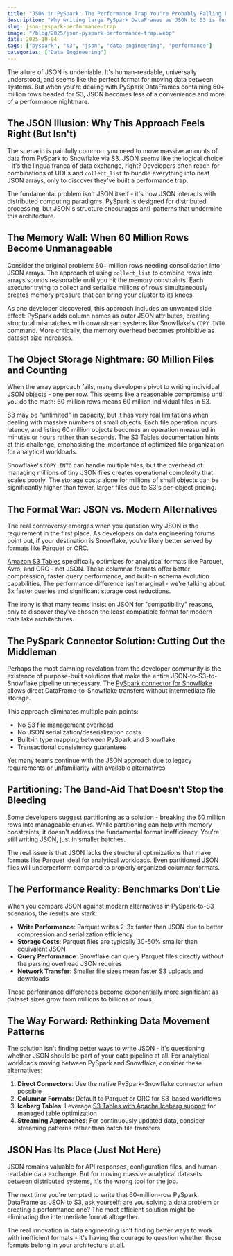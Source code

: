 ```yaml
---
title: "JSON in PySpark: The Performance Trap You're Probably Falling For"
description: "Why writing large PySpark DataFrames as JSON to S3 is fundamentally flawed - and what you should do instead"
slug: json-pyspark-performance-trap
image: "/blog/2025/json-pyspark-performance-trap.webp"
date: 2025-10-04
tags: ["pyspark", "s3", "json", "data-engineering", "performance"]
categories: ["Data Engineering"]
---
```


The allure of JSON is undeniable. It's human-readable, universally understood, and seems like the perfect format for moving data between systems. But when you're dealing with PySpark DataFrames containing 60+ million rows headed for S3, JSON becomes less of a convenience and more of a performance nightmare.

## The JSON Illusion: Why This Approach Feels Right (But Isn't)

The scenario is painfully common: you need to move massive amounts of data from PySpark to Snowflake via S3. JSON seems like the logical choice - it's the lingua franca of data exchange, right? Developers often reach for combinations of UDFs and `collect_list` to bundle everything into neat JSON arrays, only to discover they've built a performance trap.

The fundamental problem isn't JSON itself - it's how JSON interacts with distributed computing paradigms. PySpark is designed for distributed processing, but JSON's structure encourages anti-patterns that undermine this architecture.

## The Memory Wall: When 60 Million Rows Become Unmanageable

Consider the original problem: 60+ million rows needing consolidation into JSON arrays. The approach of using `collect_list` to combine rows into arrays sounds reasonable until you hit the memory constraints. Each executor trying to collect and serialize millions of rows simultaneously creates memory pressure that can bring your cluster to its knees.

As one developer discovered, this approach includes an unwanted side effect: PySpark adds column names as outer JSON attributes, creating structural mismatches with downstream systems like Snowflake's `COPY INTO` command. More critically, the memory overhead becomes prohibitive as dataset size increases.

## The Object Storage Nightmare: 60 Million Files and Counting

When the array approach fails, many developers pivot to writing individual JSON objects - one per row. This seems like a reasonable compromise until you do the math: 60 million rows means 60 million individual files in S3.

S3 may be "unlimited" in capacity, but it has very real limitations when dealing with massive numbers of small objects. Each file operation incurs latency, and listing 60 million objects becomes an operation measured in minutes or hours rather than seconds. The [S3 Tables documentation](https://aws.amazon.com/s3/features/tables/) hints at this challenge, emphasizing the importance of optimized file organization for analytical workloads.

Snowflake's `COPY INTO` can handle multiple files, but the overhead of managing millions of tiny JSON files creates operational complexity that scales poorly. The storage costs alone for millions of small objects can be significantly higher than fewer, larger files due to S3's per-object pricing.

## The Format War: JSON vs. Modern Alternatives

The real controversy emerges when you question why JSON is the requirement in the first place. As developers on data engineering forums point out, if your destination is Snowflake, you're likely better served by formats like Parquet or ORC.

[Amazon S3 Tables](https://aws.amazon.com/s3/features/tables/) specifically optimizes for analytical formats like Parquet, Avro, and ORC - not JSON. These columnar formats offer better compression, faster query performance, and built-in schema evolution capabilities. The performance difference isn't marginal - we're talking about 3x faster queries and significant storage cost reductions.

The irony is that many teams insist on JSON for "compatibility" reasons, only to discover they've chosen the least compatible format for modern data lake architectures.

## The PySpark Connector Solution: Cutting Out the Middleman

Perhaps the most damning revelation from the developer community is the existence of purpose-built solutions that make the entire JSON-to-S3-to-Snowflake pipeline unnecessary. The [PySpark connector for Snowflake](https://docs.snowflake.com/en/developer-guide/snowpark/spark-connector) allows direct DataFrame-to-Snowflake transfers without intermediate file storage.

This approach eliminates multiple pain points:
- No S3 file management overhead
- No JSON serialization/deserialization costs
- Built-in type mapping between PySpark and Snowflake
- Transactional consistency guarantees

Yet many teams continue with the JSON approach due to legacy requirements or unfamiliarity with available alternatives.

## Partitioning: The Band-Aid That Doesn't Stop the Bleeding

Some developers suggest partitioning as a solution - breaking the 60 million rows into manageable chunks. While partitioning can help with memory constraints, it doesn't address the fundamental format inefficiency. You're still writing JSON, just in smaller batches.

The real issue is that JSON lacks the structural optimizations that make formats like Parquet ideal for analytical workloads. Even partitioned JSON files will underperform compared to properly organized columnar formats.

## The Performance Reality: Benchmarks Don't Lie

When you compare JSON against modern alternatives in PySpark-to-S3 scenarios, the results are stark:

- **Write Performance**: Parquet writes 2-3x faster than JSON due to better compression and serialization efficiency
- **Storage Costs**: Parquet files are typically 30-50% smaller than equivalent JSON
- **Query Performance**: Snowflake can query Parquet files directly without the parsing overhead JSON requires
- **Network Transfer**: Smaller file sizes mean faster S3 uploads and downloads

These performance differences become exponentially more significant as dataset sizes grow from millions to billions of rows.

## The Way Forward: Rethinking Data Movement Patterns

The solution isn't finding better ways to write JSON - it's questioning whether JSON should be part of your data pipeline at all. For analytical workloads moving between PySpark and Snowflake, consider these alternatives:

1. **Direct Connectors**: Use the native PySpark-Snowflake connector when possible
2. **Columnar Formats**: Default to Parquet or ORC for S3-based workflows
3. **Iceberg Tables**: Leverage [S3 Tables with Apache Iceberg support](https://aws.amazon.com/s3/features/tables/) for managed table optimization
4. **Streaming Approaches**: For continuously updated data, consider streaming patterns rather than batch file transfers

## JSON Has Its Place (Just Not Here)

JSON remains valuable for API responses, configuration files, and human-readable data exchange. But for moving massive analytical datasets between distributed systems, it's the wrong tool for the job.

The next time you're tempted to write that 60-million-row PySpark DataFrame as JSON to S3, ask yourself: are you solving a data problem or creating a performance one? The most efficient solution might be eliminating the intermediate format altogether.

The real innovation in data engineering isn't finding better ways to work with inefficient formats - it's having the courage to question whether those formats belong in your architecture at all.